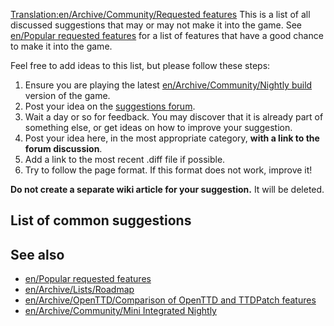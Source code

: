 [[Translation:en/Archive/Community/Requested features]]
{{en/Under construction}}
This is a list of all discussed suggestions that may or may not make it into the game.  See [[en/Popular requested features]] for a list of features that have a good chance to make it into the game.

Feel free to add ideas to this list, but please follow these steps:

#Ensure you are playing the latest [[en/Archive/Community/Nightly build]] version of the game.
#Post your idea on the [http://www.tt-forums.net/viewforum.php?f=32 suggestions forum].
#Wait a day or so for feedback. You may discover that it is already part of something else, or get ideas on how to improve your suggestion.
#Post your idea here, in the most appropriate category, '''with a link to the forum discussion'''.
#Add a link to the most recent .diff file if possible.
#Try to follow the page format.  If this format does not work, improve it!

'''Do not create a separate wiki article for your suggestion.'''  It will be deleted.

==List of common suggestions==

{{en/Archive/Community/Rf header|Economics}}
{{en/Archive/Community/Rf|More disasters|0|14818|}}
{{en/Archive/Community/Rf|Advanced expenses column|0|31455|}}
{{en/Archive/Community/Rf footer}}

{{en/Archive/Community/Rf header|Environment}}
{{en/Archive/Community/Rf|Water above sea level|50|31576|}}
{{en/Archive/Community/Rf|Underwater levels (visible or not)|50|31576|}}
{{en/Archive/Community/Rf|Seasons|10|15487||Discontinued}}
{{en/Archive/Community/Rf footer}}

{{en/Archive/Community/Rf header|Cargo / Industries}}
{{en/Archive/Community/Rf|passenger/cargo destinations|50|27677|Also see [http://www.tt-forums.net/viewtopic.php?t=9201 dev thread]}}
{{en/Archive/Community/Rf footer}}

{{en/Archive/Community/Rf header|Construction}}
{{en/Archive/Community/Rf|Copy and Paste layouts of track|90|25037|}}
{{en/Archive/Community/Rf|Diagonal clearing and leveling|90|19311|}}
{{en/Archive/Community/Rf|Diagonal roads, tunnels, bridges|0|7104|}}
{{en/Archive/Community/Rf footer}}


{{en/Archive/Community/Rf header|Signals}}
{{en/Archive/Community/Rf|Signal Autocomplete|90|25486|}}
{{en/Archive/Community/Rf|Signals on bridges|50|22850|last patch revision 3393, included in [[en/Archive/Community/Mini Integrated Nightly]]}}
{{en/Archive/Community/Rf footer}}

{{en/Archive/Community/Rf header|Vehicles}}
{{en/Archive/Community/Rf|Articulated|50|32197|}}
{{en/Archive/Community/Rf|Adjustable airplane crashes|50|32202|}}
{{en/Archive/Community/Rf|Better physics for all vehicles|50|22995|}}
{{en/Archive/Community/Rf|Different acceleration for trains|50|31794|}}
{{en/Archive/Community/Rf footer}}

{{en/Archive/Community/Rf header|Orders}}
{{en/Archive/Community/Rf|Advanced orders|50|31945|}}
{{en/Archive/Community/Rf footer}}

{{en/Archive/Community/Rf header|Stations}}
{{en/Archive/Community/Rf|Airports built by parts|0|29914|Also see [http://www.tt-forums.net/viewtopic.php?t=27724 airports] thread.}}
{{en/Archive/Community/Rf|Better way to enlarge airports|0|28962|}}
{{en/Archive/Community/Rf|City owned airports|0|20093|}}
{{en/Archive/Community/Rf footer}}

{{en/Archive/Community/Rf header|Buildings}}
{{en/Archive/Community/Rf|Building construction eyecandy|50|29286|}}
{{en/Archive/Community/Rf footer}}

{{en/Archive/Community/Rf header|GUI}}
{{en/Archive/Community/Rf|Customizable shortcuts|10|32313|}}
{{en/Archive/Community/Rf|New orders window|50|31074|}}
{{en/Archive/Community/Rf|Better graphs|90|31984|}}
{{en/Archive/Community/Rf|Signal GUI|50|25804|}}
{{en/Archive/Community/Rf footer}}

{{en/Archive/Community/Rf header|Cheats}}
{{en/Archive/Community/Rf|Local authority doesn't reject you|50|30807|}}
{{en/Archive/Community/Rf footer}}


==See also==
*[[en/Popular requested features]]
*[[en/Archive/Lists/Roadmap]]
*[[en/Archive/OpenTTD/Comparison of OpenTTD and TTDPatch features]]
*[[en/Archive/Community/Mini Integrated Nightly]]